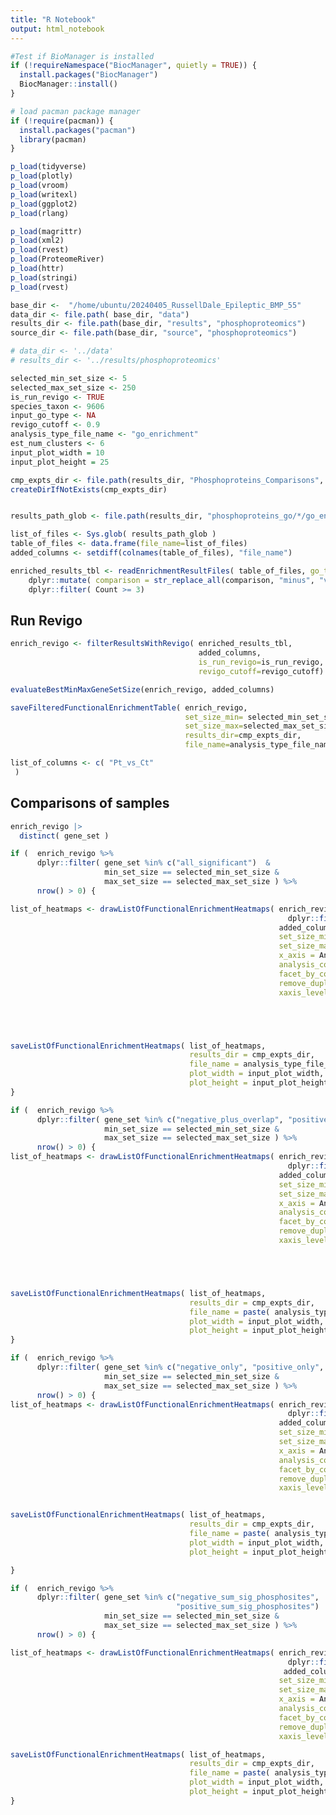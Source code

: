 ```yaml
---
title: "R Notebook"
output: html_notebook
---
```




```r


#Test if BioManager is installed
if (!requireNamespace("BiocManager", quietly = TRUE)) {
  install.packages("BiocManager")
  BiocManager::install()
}

# load pacman package manager
if (!require(pacman)) {
  install.packages("pacman")
  library(pacman)
}

p_load(tidyverse)
p_load(plotly)
p_load(vroom)
p_load(writexl)
p_load(ggplot2)
p_load(rlang)

p_load(magrittr)
p_load(xml2)
p_load(rvest)
p_load(ProteomeRiver)
p_load(httr)
p_load(stringi)
p_load(rvest)

```


```r
base_dir <-  "/home/ubuntu/20240405_RussellDale_Epileptic_BMP_55"
data_dir <- file.path( base_dir, "data")
results_dir <- file.path(base_dir, "results", "phosphoproteomics")
source_dir <- file.path(base_dir, "source", "phosphoproteomics")

# data_dir <- '../data'
# results_dir <- '../results/phosphoproteomics'
```



```r
selected_min_set_size <- 5
selected_max_set_size <- 250
is_run_revigo <- TRUE
species_taxon <- 9606
input_go_type <- NA
revigo_cutoff <- 0.9
analysis_type_file_name <- "go_enrichment"
est_num_clusters <- 6
input_plot_width = 10
input_plot_height = 25

cmp_expts_dir <- file.path(results_dir, "Phosphoproteins_Comparisons", "GO_Filtered")
createDirIfNotExists(cmp_expts_dir)


results_path_glob <- file.path(results_dir, "phosphoproteins_go/*/go_enrichment_table_*.tab")
```


```r
list_of_files <- Sys.glob( results_path_glob ) 
table_of_files <- data.frame(file_name=list_of_files)
added_columns <- setdiff(colnames(table_of_files), "file_name")

```

```r
enriched_results_tbl <- readEnrichmentResultFiles( table_of_files, go_type=input_go_type) %>%
    dplyr::mutate( comparison = str_replace_all(comparison, "minus", "vs" )) %>%
    dplyr::filter( Count >= 3)
```

## Run Revigo
```r
enrich_revigo <- filterResultsWithRevigo( enriched_results_tbl,  
                                          added_columns, 
                                          is_run_revigo=is_run_revigo,
                                          revigo_cutoff=revigo_cutoff) 
```

```r

evaluateBestMinMaxGeneSetSize(enrich_revigo, added_columns)

```


```r

saveFilteredFunctionalEnrichmentTable( enrich_revigo, 
                                       set_size_min= selected_min_set_size, 
                                       set_size_max=selected_max_set_size, 
                                       results_dir=cmp_expts_dir, 
                                       file_name=analysis_type_file_name  )

```

```r
list_of_columns <- c( "Pt_vs_Ct"
 )
```


## Comparisons of samples 
```r
enrich_revigo |>
  distinct( gene_set )

if (  enrich_revigo %>%
      dplyr::filter( gene_set %in% c("all_significant")  &
                     min_set_size == selected_min_set_size &
                     max_set_size == selected_max_set_size ) %>% 
      nrow() > 0) {

list_of_heatmaps <- drawListOfFunctionalEnrichmentHeatmaps( enrich_revigo  %>%
                                                              dplyr::filter( gene_set %in% c("all_significant")), 
                                                            added_columns,
                                                            set_size_min= selected_min_set_size, 
                                                            set_size_max=selected_max_set_size, 
                                                            x_axis = Analysis_Type , 
                                                            analysis_column = Analysis_Type,
                                                            facet_by_column = "gene_set",
                                                            remove_duplicted_entries = "merge",
                                                            xaxis_levels = list_of_columns) 





saveListOfFunctionalEnrichmentHeatmaps( list_of_heatmaps,
                                        results_dir = cmp_expts_dir,
                                        file_name = analysis_type_file_name,
                                        plot_width = input_plot_width,
                                        plot_height = input_plot_height)
}

```

```r
if (  enrich_revigo %>%
      dplyr::filter( gene_set %in% c("negative_plus_overlap", "positive_plus_overlap")  &
                     min_set_size == selected_min_set_size &
                     max_set_size == selected_max_set_size ) %>% 
      nrow() > 0) {
list_of_heatmaps <- drawListOfFunctionalEnrichmentHeatmaps( enrich_revigo %>%
                                                              dplyr::filter( gene_set %in% c("negative_plus_overlap", "positive_plus_overlap")), 
                                                            added_columns,
                                                            set_size_min= selected_min_set_size, 
                                                            set_size_max=selected_max_set_size, 
                                                            x_axis = Analysis_Type , 
                                                            analysis_column = Analysis_Type,
                                                            facet_by_column = "gene_set",
                                                            remove_duplicted_entries = "merge",
                                                            xaxis_levels = list_of_columns) 





saveListOfFunctionalEnrichmentHeatmaps( list_of_heatmaps,
                                        results_dir = cmp_expts_dir,
                                        file_name = paste( analysis_type_file_name, "incl_plus_overlap",sep="_"),
                                        plot_width = input_plot_width,
                                        plot_height = input_plot_height/2)
}
```



```r
if (  enrich_revigo %>%
      dplyr::filter( gene_set %in% c("negative_only", "positive_only", "overlap_only")  &
                     min_set_size == selected_min_set_size &
                     max_set_size == selected_max_set_size ) %>% 
      nrow() > 0) {
list_of_heatmaps <- drawListOfFunctionalEnrichmentHeatmaps( enrich_revigo %>%
                                                              dplyr::filter( gene_set %in% c("negative_only", "positive_only", "overlap_only")), 
                                                            added_columns,
                                                            set_size_min= selected_min_set_size, 
                                                            set_size_max=selected_max_set_size, 
                                                            x_axis = Analysis_Type , 
                                                            analysis_column = Analysis_Type,
                                                            facet_by_column = "gene_set",
                                                            remove_duplicted_entries = "merge",
                                                            xaxis_levels = list_of_columns) 


saveListOfFunctionalEnrichmentHeatmaps( list_of_heatmaps,
                                        results_dir = cmp_expts_dir,
                                        file_name = paste( analysis_type_file_name, "disjoint_sets",sep="_"),
                                        plot_width = input_plot_width,
                                        plot_height = input_plot_height/2)

}

```

```r


if (  enrich_revigo %>%
      dplyr::filter( gene_set %in% c("negative_sum_sig_phosphosites", 
                                     "positive_sum_sig_phosphosites")  &
                     min_set_size == selected_min_set_size &
                     max_set_size == selected_max_set_size ) %>% 
      nrow() > 0) {

list_of_heatmaps <- drawListOfFunctionalEnrichmentHeatmaps( enrich_revigo %>%
                                                              dplyr::filter( gene_set %in% c("negative_sum_sig_phosphosites", "positive_sum_sig_phosphosites")), 
                                                             added_columns,
                                                            set_size_min= selected_min_set_size, 
                                                            set_size_max=selected_max_set_size, 
                                                            x_axis = Analysis_Type , 
                                                            analysis_column = Analysis_Type,
                                                            facet_by_column = "gene_set",
                                                            remove_duplicted_entries = "merge",
                                                            xaxis_levels = list_of_columns) 

saveListOfFunctionalEnrichmentHeatmaps( list_of_heatmaps,
                                        results_dir = cmp_expts_dir,
                                        file_name = paste( analysis_type_file_name, "sum_lfc",sep="_"),
                                        plot_width = input_plot_width,
                                        plot_height = input_plot_height/2)
}

```
